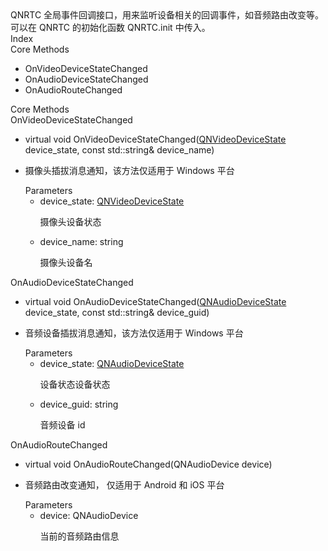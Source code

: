 <link rel="stylesheet" type="text/css" href="https://docs.qnsdk.com/styles/doc-v4-api.css" />
<div class="rtc-doc rtc-doc-page" id="rtc-doc">
<section class="rtc-doc-panel rtc-doc-describe rtc-doc-note">
                QNRTC 全局事件回调接口，用来监听设备相关的回调事件，如音频路由改变等。可以在 QNRTC 的初始化函数 QNRTC.init 中传入。</section>
            <div class="rtc-doc-page-wrap">Index</div>
<section class="rtc-doc-panel">
        <div class="rtc-doc-page-title">Core Methods</div>
        <ul class="rtc-doc-catalogue">
                <li><a onClick='document.location.replace(`${document.location.protocol}//${document.location.host}${document.location.pathname}${document.location.search}#OnVideoDeviceStateChanged`)'>OnVideoDeviceStateChanged</a></li>
                <li><a onClick='document.location.replace(`${document.location.protocol}//${document.location.host}${document.location.pathname}${document.location.search}#OnAudioDeviceStateChanged`)'>OnAudioDeviceStateChanged</a></li>
                <li><a onClick='document.location.replace(`${document.location.protocol}//${document.location.host}${document.location.pathname}${document.location.search}#OnAudioRouteChanged`)'>OnAudioRouteChanged</a></li>
        </ul>
</section>
<div class="rtc-doc-page-wrap">Core Methods</div>
<section class="rtc-doc-panel">
<div class="rtc-doc-page-title rtc-doc-antor" id="OnVideoDeviceStateChanged">OnVideoDeviceStateChanged</div>
<ul class="rtc-doc-page-container">
        <li class="rtc-doc-sign-signature">virtual void OnVideoDeviceStateChanged(<a href='9459/QNVideoDeviceState'>QNVideoDeviceState</a> device_state, const std::string& device_name)</li>
    </li>
<li class="rtc-doc-page-description">
    <div class="rtc-doc-desc-wrap">
        <p>摄像头插拔消息通知，该方法仅适用于 Windows 平台</p>
    </div>
<div class="rtc-doc-parameters-title">Parameters</div>
<ul class="rtc-doc-parameters">
    <li>
        <div>
            device_state: <a href='9459/QNVideoDeviceState'>QNVideoDeviceState</a>
        </div>
                <p>摄像头设备状态</p>
    </li>
    <li>
        <div>
            device_name: string
        </div>
                <p>摄像头设备名</p>
    </li>
</ul>
</li>
</ul>
</section>
<section class="rtc-doc-panel">
<div class="rtc-doc-page-title rtc-doc-antor" id="OnAudioDeviceStateChanged">OnAudioDeviceStateChanged</div>
<ul class="rtc-doc-page-container">
        <li class="rtc-doc-sign-signature">virtual void OnAudioDeviceStateChanged(<a href='9400/QNAudioDeviceState'>QNAudioDeviceState</a> device_state, const std::string& device_guid)</li>
    </li>
<li class="rtc-doc-page-description">
    <div class="rtc-doc-desc-wrap">
        <p>音频设备插拔消息通知，该方法仅适用于 Windows 平台</p>
    </div>
<div class="rtc-doc-parameters-title">Parameters</div>
<ul class="rtc-doc-parameters">
    <li>
        <div>
            device_state: <a href='9400/QNAudioDeviceState'>QNAudioDeviceState</a>
        </div>
                <p>设备状态设备状态</p>
    </li>
    <li>
        <div>
            device_guid: string
        </div>
                <p>音频设备 id</p>
    </li>
</ul>
</li>
</ul>
</section>
<section class="rtc-doc-panel">
<div class="rtc-doc-page-title rtc-doc-antor" id="OnAudioRouteChanged">OnAudioRouteChanged</div>
<ul class="rtc-doc-page-container">
        <li class="rtc-doc-sign-signature">virtual void OnAudioRouteChanged(QNAudioDevice device)</li>
    </li>
<li class="rtc-doc-page-description">
    <div class="rtc-doc-desc-wrap">
        <p>音频路由改变通知， 仅适用于 Android 和 iOS 平台</p>
    </div>
<div class="rtc-doc-parameters-title">Parameters</div>
<ul class="rtc-doc-parameters">
    <li>
        <div>
            device: QNAudioDevice
        </div>
                <p>当前的音频路由信息</p>
    </li>
</ul>
</li>
</ul>
</section>
</div>


